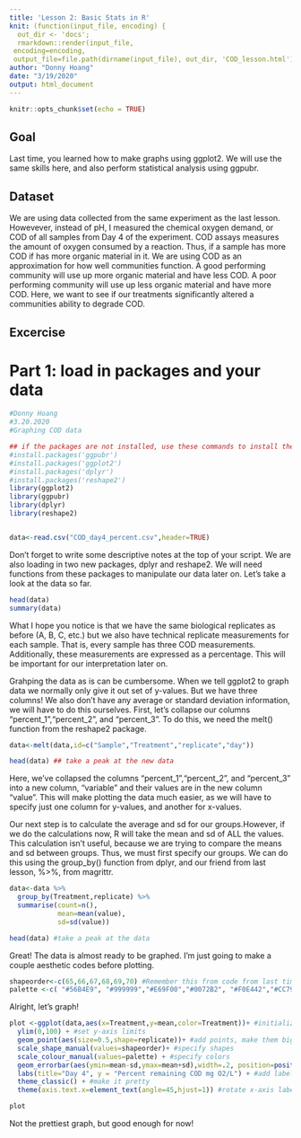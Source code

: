 ```yaml
---
title: 'Lesson 2: Basic Stats in R'
knit: (function(input_file, encoding) {
  out_dir <- 'docs';
  rmarkdown::render(input_file,
 encoding=encoding,
 output_file=file.path(dirname(input_file), out_dir, 'COD_lesson.html'))})
author: "Donny Hoang"
date: "3/19/2020"
output: html_document
---
```


```r
knitr::opts_chunk$set(echo = TRUE)
```

## Goal

Last time, you learned how to make graphs using ggplot2. We will use the same skills here, and also perform statistical analysis using ggpubr.

## Dataset

We are using data collected from the same experiment as the last lesson. Howevever, instead of pH, I measured the chemical oxygen demand, or COD of all samples from Day 4 of the experiment. COD assays measures the amount of oxygen consumed by a reaction. Thus, if a sample has more COD if has more organic material in it. We are using COD as an approximation for how well communities function. A good performing community will use up more organic material and have less COD. A poor performing community will use up less organic material and have more COD. Here, we want to see if our treatments significantly altered a communities ability to degrade COD.

## Excercise
# Part 1: load in packages and your data

```r
#Donny Hoang
#3.20.2020
#Graphing COD data

## if the packages are not installed, use these commands to install them
#install.packages('ggpubr')
#install.packages('ggplot2')
#install.packages('dplyr')
#install.packages('reshape2')
library(ggplot2)
library(ggpubr)
library(dplyr)
library(reshape2)


data<-read.csv("COD_day4_percent.csv",header=TRUE)

```

Don't forget to write some descriptive notes at the top of your script. We are also loading in two new packages, dplyr and reshape2. We will need functions from these packages to manipulate our data later on. Let's take a look at the data so far.

```r
head(data)
summary(data)
```

What I hope you notice is that we have the same biological replicates as before (A, B, C, etc.) but we also have technical replicate measurements for each sample. That is, every sample has three COD measurements. Additionally, these measurements are expressed as a percentage. This will be important for our interpretation later on.

Grahping the data as is can be cumbersome. When we tell ggplot2 to graph data we normally only give it out set of y-values. But we have three columns! We also don't have any average or standard deviation information, we will have to do this ourselves. First, let's collapse our columns "percent_1","percent_2", and "percent_3". To do this, we need the melt() function from the reshape2 package.

```r
data<-melt(data,id=c("Sample","Treatment","replicate","day"))

head(data) ## take a peak at the new data
```

Here, we've collapsed the columns "percent_1","percent_2", and "percent_3" into a new column, "variable" and their values are in the new column "value". This will make plotting the data much easier, as we will have to specify just one column for y-values, and another for x-values.

Our next step is to calculate the average and sd for our groups.However, if we do the calculations now, R will take the mean and sd of ALL the values. This calculation isn't useful, because we are trying to compare the means and sd between groups. Thus, we must first specify our groups. We can do this using the group_by() function from dplyr, and our friend from last lesson, %>%, from magrittr.

```r
data<-data %>%
  group_by(Treatment,replicate) %>%
  summarise(count=n(),
            mean=mean(value),
            sd=sd(value))

head(data) #take a peak at the data
```

Great! The data is almost ready to be graphed. I'm just going to make a couple aesthetic codes before plotting.

```r
shapeorder<-c(65,66,67,68,69,70) #Remember this from code from last time?
palette <-c( "#56B4E9", "#999999","#E69F00","#0072B2", "#F0E442","#CC79A7") #similar to the code above, but this specifies a color palette. I chose those colors because they're colorblind friendly. There are other ways to manually set colors, and we will explore them in future lessons.
```

Alright, let's graph!

```r
plot <-ggplot(data,aes(x=Treatment,y=mean,color=Treatment))+ #initialize the graph
  ylim(0,100) + #set y-axis limits
  geom_point(aes(size=0.5,shape=replicate))+ #add points, make them bigger
  scale_shape_manual(values=shapeorder)+ #specify shapes
  scale_colour_manual(values=palette) + #specify colors
  geom_errorbar(aes(ymin=mean-sd,ymax=mean+sd),width=.2, position=position_dodge(.05))+ #add error bars
  labs(title="Day 4", y = "Percent remaining COD mg O2/L") + #add labels
  theme_classic() + #make it pretty
  theme(axis.text.x=element_text(angle=45,hjust=1)) #rotate x-axis labels so they don't overlap

plot
```

Not the prettiest graph, but good enough for now! 

```r

```

```r

```




```r

```



```r

```




```r

```



```r

```



```r

```
